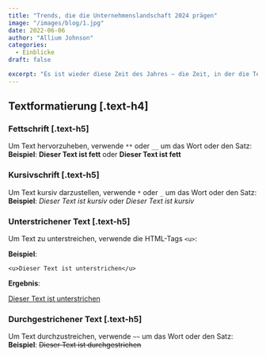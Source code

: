 ```yaml
---
title: "Trends, die die Unternehmenslandschaft 2024 prägen"
image: "/images/blog/1.jpg"
date: 2022-06-06
author: "Allium Johnson"
categories:
  - Einblicke
draft: false

excerpt: "Es ist wieder diese Zeit des Jahres – die Zeit, in der die Temperaturen und die Stromrechnungen steigen."
---
```


## Textformatierung [.text-h4]

### Fettschrift [.text-h5]

Um Text hervorzuheben, verwende `**` oder `__` um das Wort oder den Satz:  
**Beispiel**: **Dieser Text ist fett** oder **Dieser Text ist fett**

### Kursivschrift [.text-h5]

Um Text kursiv darzustellen, verwende `*` oder `_` um das Wort oder den Satz:  
**Beispiel**: _Dieser Text ist kursiv_ oder _Dieser Text ist kursiv_

### Unterstrichener Text [.text-h5]

Um Text zu unterstreichen, verwende die HTML-Tags `<u>`:

**Beispiel**:

`<u>Dieser Text ist unterstrichen</u>`

**Ergebnis**:

<u>Dieser Text ist unterstrichen</u>

### Durchgestrichener Text [.text-h5]

Um Text durchzustreichen, verwende `~~` um das Wort oder den Satz:  
**Beispiel**: ~~Dieser Text ist durchgestrichen~~
